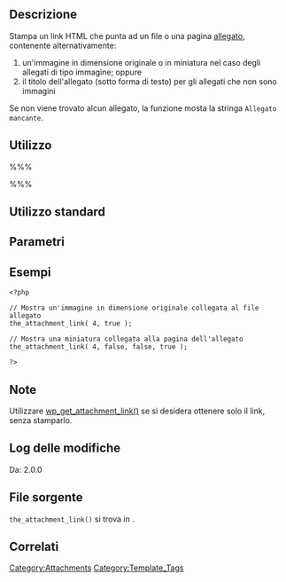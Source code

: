 {{Languages|
{{en|Function Reference/the attachment link}}
{{it|Riferimento funzioni/the attachment link}}
{{ja|テンプレートタグ/the attachment link}}
}}
== Descrizione ==
Stampa un link HTML che punta ad un file o una pagina [[Using_Image_and_File_Attachments|allegato]], contenente alternativamente:
#	un'immagine in dimensione originale o in miniatura nel caso degli allegati di tipo immagine; oppure
#	il titolo dell'allegato (sotto forma di testo) per gli allegati che non sono immagini

Se non viene trovato alcun allegato, la funzione mosta la stringa <tt>Allegato mancante</tt>.

== Utilizzo ==

%%%<?php the_attachment_link( $id, $fullsize, $deprecated, $permalink ); ?>%%%

== Utilizzo standard ==
 
 <?php the_attachment_link( 7 ); ?>

== Parametri ==

{{it:Parameter|$id|integer|ID dell'allegato desiderato.|opzionale|ID del post corrente, quando usato nel [[it:Il_Loop|loop]] (deve trattarsi di un loop che mostra solo gli allegati).}}
{{it:Parameter|$fullsize|boolean|Per un allegato di tipo immagine, indica se usare l'immagine originale (<var>true</var>) oppure la miniatura generata da WordPress (<var>false</var>). Se impostato a <var>false</var> e la miniatura non viene trovata, l'immagine originale viene usata al suo posto.|opzionale|false}}
{{it:Parameter|$max_dims|array|Larghezza e altezza massime per l'immagine o l'icona, applicate agli attributi <var>width</var> e <var>height</var> dell'elemento immagine (<tt>img</tt>) restituito dalla funzione. Il rapporto tra le dimensioni è mantenuto costante.|Parametro deprecato a partire dalla [[Version 2.3|versione 2.3]]|non utilizzato}}
{{it:Parameter|$permalink|boolean|Indica se il collegamento deve essere direttamente all'immagine o al file allegato (<tt>Default</tt>), oppure alla pagina dell'allegato.|opzionale|false}}

== Esempi ==
<pre><?php

// Mostra un'immagine in dimensione originale collegata al file allegato
the_attachment_link( 4, true );

// Mostra una miniatura collegata alla pagina dell'allegato
the_attachment_link( 4, false, false, true );

?></pre>

== Note ==

Utilizzare [[it:Riferimento funzioni/wp_get_attachment_link|wp_get_attachment_link()]] se si desidera ottenere solo il link, senza stamparlo.

== Log delle modifiche ==
Da: 2.0.0

== File sorgente ==

<tt>the_attachment_link()</tt> si trova in {{Trac|wp-includes/post-template.php|tags/3.4.2|1123}}.

== Correlati ==
{{it:Attachment Tags}}

[[Category:Attachments]]
[[Category:Template_Tags]]